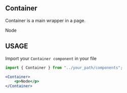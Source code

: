 

<Meta title="Node|Container" component={Container}/>

## Container
Container is a main wrapper in a page.

<Preview withToolbar>
    <Story name="Container">
        <Container isEqualHeight="400px" justifyContent="center" alignItems="center">
            <p>Node</p>
        </Container>
    </Story>
</Preview>

<Props of={Container} />

## USAGE

Import your `Container component` in your file

```jsx
import { Container } from "../your_path/components";

```

```jsx
<Container>
    <p>Node</p>
</Container>
```
